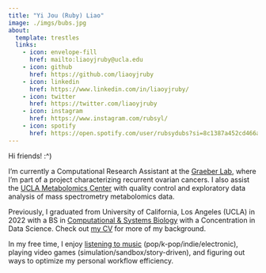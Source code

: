 ```yaml
---
title: "Yi Jou (Ruby) Liao"
image: ./imgs/bubs.jpg
about:
  template: trestles
  links:
    - icon: envelope-fill
      href: mailto:liaoyjruby@ucla.edu
    - icon: github
      href: https://github.com/liaoyjruby
    - icon: linkedin
      href: https://www.linkedin.com/in/liaoyjruby/
    - icon: twitter
      href: https://twitter.com/liaoyjruby
    - icon: instagram
      href: https://www.instagram.com/rubsyl/
    - icon: spotify
      href: https://open.spotify.com/user/rubsydubs?si=8c1387a452cd466a
---
```


Hi friends! :^)

I'm currently a Computational Research Assistant at the [Graeber Lab](https://systems.crump.ucla.edu/), where I'm part of a project characterizing recurrent ovarian cancers. I also assist the [UCLA Metabolomics Center](https://systems.crump.ucla.edu/metabolomics_center/) with quality control and exploratory data analysis of mass spectrometry metabolomics data. 

Previously, I graduated from University of California, Los Angeles (UCLA) in 2022 with a BS in [Computational & Systems Biology](https://casb.ucla.edu/) with a Concentration in Data Science. Check out [my CV](YiJouLiao_CV_230428.pdf) for more of my background.

In my free time, I enjoy [listening to music](https://www.last.fm/user/rubsyl) (pop/k-pop/indie/electronic), playing video games (simulation/sandbox/story-driven), and figuring out ways to optimize my personal workflow efficiency.